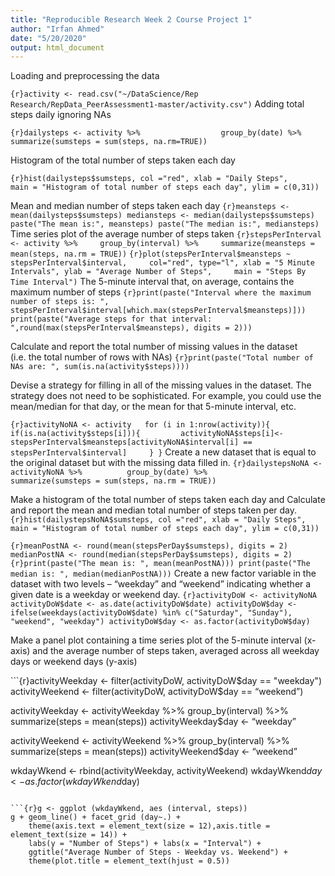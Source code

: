 ---
title: "Reproducible Research Week 2 Course Project 1"
author: "Irfan Ahmed"
date: "5/20/2020"
output: html_document
---


Loading and preprocessing the data

```{r}activity <- read.csv("~/DataScience/Rep Research/RepData_PeerAssessment1-master/activity.csv")
```
Adding total steps daily ignoring NAs

```{r}dailysteps <- activity %>% 
                group_by(date) %>% 
                summarize(sumsteps = sum(steps, na.rm=TRUE))
```

Histogram of the total number of steps taken each day

```{r}hist(dailysteps$sumsteps, col ="red", xlab = "Daily Steps", 
     main = "Histogram of total number of steps each day", ylim = c(0,31))
```

Mean and median number of steps taken each day
```{r}meansteps <- mean(dailysteps$sumsteps)
mediansteps <- median(dailysteps$sumsteps)
paste("The mean is:", meansteps)
paste("The median is:", mediansteps)
```
Time series plot of the average number of steps taken
```{r}stepsPerInterval <- activity %>%
    group_by(interval) %>%
    summarize(meansteps = mean(steps, na.rm = TRUE))
```
```{r}plot(stepsPerInterval$meansteps ~ stepsPerInterval$interval,
    col="red", type="l", xlab = "5 Minute Intervals", ylab = "Average Number of Steps",
    main = "Steps By Time Interval")
```
The 5-minute interval that, on average, contains the maximum number of steps
```{r}print(paste("Interval where the maximum number of steps is: ", stepsPerInterval$interval[which.max(stepsPerInterval$meansteps)]))
```
```print(paste("Average steps for that interval: ",round(max(stepsPerInterval$meansteps), digits = 2)))
```

Calculate and report the total number of missing values in the dataset (i.e. the total number of rows with NAs)
```{r}print(paste("Total number of NAs are: ", sum(is.na(activity$steps))))
```

Devise a strategy for filling in all of the missing values in the dataset. The strategy does not need to be sophisticated. For example, you could use the mean/median for that day, or the mean for that 5-minute interval, etc.

```{r}activityNoNA <- activity  
for (i in 1:nrow(activity)){
    if(is.na(activity$steps[i])){
        activityNoNA$steps[i]<- stepsPerInterval$meansteps[activityNoNA$interval[i] == stepsPerInterval$interval]
    }
}
```
Create a new dataset that is equal to the original dataset but with the missing data filled in.
```{r}dailystepsNoNA <- activityNoNA %>%
         group_by(date) %>%
         summarize(sumsteps = sum(steps, na.rm = TRUE))
```

Make a histogram of the total number of steps taken each day and Calculate and report the mean and median total number of steps taken per day.
```{r}hist(dailystepsNoNA$sumsteps, col ="red", xlab = "Daily Steps", main = "Histogram of total number of steps each day", ylim = c(0,31))
```

```{r}meanPostNA <- round(mean(stepsPerDay$sumsteps), digits = 2)
medianPostNA <- round(median(stepsPerDay$sumsteps), digits = 2)
```
```{r}print(paste("The mean is: ", mean(meanPostNA)))
print(paste("The median is: ", median(medianPostNA)))
```
Create a new factor variable in the dataset with two levels – “weekday” and “weekend” indicating whether a given date is a weekday or weekend day.
```{r}activityDoW <- activityNoNA
activityDoW$date <- as.date(activityDoW$date)
activityDoW$day <- ifelse(weekdays(activityDoW$date) %in% c("Saturday", "Sunday"), "weekend", "weekday")
activityDoW$day <- as.factor(activityDoW$day)
```

Make a panel plot containing a time series plot of the 5-minute interval (x-axis) and the average number of steps taken, averaged across all weekday days or weekend days (y-axis)

```{r}activityWeekday <- filter(activityDoW, activityDoW$day == "weekday")
activityWeekend <- filter(activityDoW, activityDoW$day == "weekend")

activityWeekday <- activityWeekday %>%
    group_by(interval) %>%
    summarize(steps = mean(steps)) 
activityWeekday$day <- "weekday"

activityWeekend <- activityWeekend %>%
    group_by(interval) %>%
    summarize(steps = mean(steps)) 
activityWeekend$day <- "weekend"

wkdayWkend <- rbind(activityWeekday, activityWeekend)
wkdayWkend$day <- as.factor(wkdayWkend$day)
```

```{r}g <- ggplot (wkdayWkend, aes (interval, steps))
g + geom_line() + facet_grid (day~.) + 
    theme(axis.text = element_text(size = 12),axis.title = element_text(size = 14)) + 
    labs(y = "Number of Steps") + labs(x = "Interval") + 
    ggtitle("Average Number of Steps - Weekday vs. Weekend") + 
    theme(plot.title = element_text(hjust = 0.5))
```